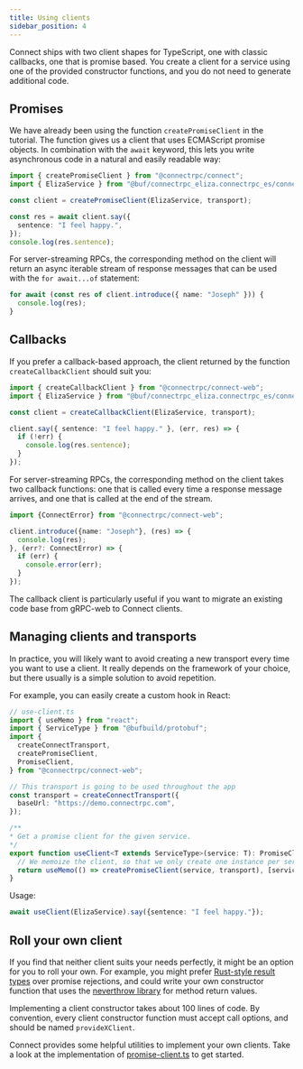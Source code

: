 ```yaml
---
title: Using clients
sidebar_position: 4
---
```


Connect ships with two client shapes for TypeScript, one with classic callbacks,
one that is promise based. You create a client for a service using one of the
provided constructor functions, and you do not need to generate additional
code.


## Promises

We have already been using the function `createPromiseClient` in the
tutorial. The function gives us a client that uses ECMAScript promise objects.
In combination with the `await` keyword, this lets you write asynchronous
code in a natural and easily readable way:

```ts
import { createPromiseClient } from "@connectrpc/connect";
import { ElizaService } from "@buf/connectrpc_eliza.connectrpc_es/connectrpc/eliza/v1/eliza_connect";

const client = createPromiseClient(ElizaService, transport);

const res = await client.say({
  sentence: "I feel happy.",
});
console.log(res.sentence);
```

For server-streaming RPCs, the corresponding method on the client will return
an async iterable stream of response messages that can be used with the
`for await...of` statement:

```ts
for await (const res of client.introduce({ name: "Joseph" })) {
  console.log(res);
}
```

## Callbacks

If you prefer a callback-based approach, the client returned by the function
`createCallbackClient` should suit you:

```ts
import { createCallbackClient } from "@connectrpc/connect-web";
import { ElizaService } from "@buf/connectrpc_eliza.connectrpc_es/connectrpc/eliza/v1/eliza_connect";

const client = createCallbackClient(ElizaService, transport);

client.say({ sentence: "I feel happy." }, (err, res) => {
  if (!err) {
    console.log(res.sentence);
  }
});
```

For server-streaming RPCs, the corresponding method on the client takes two
callback functions: one that is called every time a response message arrives,
and one that is called at the end of the stream.

```ts
import {ConnectError} from "@connectrpc/connect-web";

client.introduce({name: "Joseph"}, (res) => {
  console.log(res);
}, (err?: ConnectError) => {
  if (err) {
    console.error(err);
  }
});
```

The callback client is particularly useful if you want to migrate an existing
code base from gRPC-web to Connect clients.


## Managing clients and transports

In practice, you will likely want to avoid creating a new transport every time
you want to use a client. It really depends on the framework of your choice,
but there usually is a simple solution to avoid repetition.

For example, you can easily create a custom hook in React:

```ts
// use-client.ts
import { useMemo } from "react";
import { ServiceType } from "@bufbuild/protobuf";
import {
  createConnectTransport,
  createPromiseClient,
  PromiseClient,
} from "@connectrpc/connect-web";

// This transport is going to be used throughout the app
const transport = createConnectTransport({
  baseUrl: "https://demo.connectrpc.com",
});

/**
* Get a promise client for the given service.
*/
export function useClient<T extends ServiceType>(service: T): PromiseClient<T> {
  // We memoize the client, so that we only create one instance per service.
  return useMemo(() => createPromiseClient(service, transport), [service]);
}
```

Usage:

```ts
await useClient(ElizaService).say({sentence: "I feel happy."});
```

## Roll your own client

If you find that neither client suits your needs perfectly, it might be an
option for you to roll your own. For example, you might prefer [Rust-style
result types](https://doc.rust-lang.org/rust-by-example/error/result.html)
over promise rejections, and could write your own constructor function that
uses the [neverthrow library](https://github.com/supermacro/neverthrow) for
method return values.

Implementing a client constructor takes about 100 lines of code. By
convention, every client constructor function must accept call options, and
should be named `provideXClient`.

Connect provides some helpful utilities to implement your own clients.
Take a look at the implementation of [promise-client.ts](https://github.com/connectrpc/connect-es/blob/1c1dc4cfd300e120d07a486f488d5693139f9dee/packages/connect/src/promise-client.ts#L35)
to get started.

